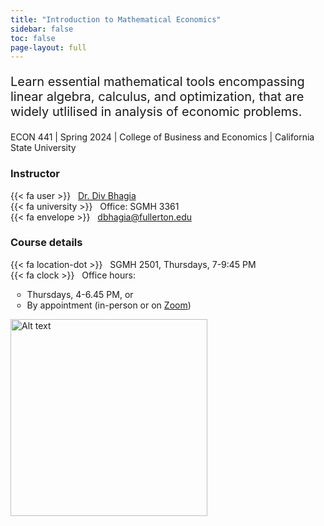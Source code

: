 ```yaml
---
title: "Introduction to Mathematical Economics"
sidebar: false
toc: false
page-layout: full
---
```

::: {.grid .intro}

::: {.g-col-20 .g-col-sm-12 .g-col-md-8}
<p style="font-size:1.25rem;">
Learn essential mathematical tools encompassing linear algebra, calculus, and optimization, that are widely utlilised in analysis of economic problems.
</p>

ECON 441 | Spring 2024 | College of Business and Economics | California State University

::: {.grid .course-details}

::: {.g-col-10 .g-col-sm-6 .g-col-md-4}
### Instructor
{{< fa user >}} &nbsp; [Dr. Div Bhagia](https://www.dbhagia.com) <br>
{{< fa university >}} &nbsp; Office: SGMH 3361 <br>
{{< fa envelope >}} &nbsp; [dbhagia@fullerton.edu](mailto:dbhagia@fullerton.edu) <br>
:::

::: {.g-col-20 .g-col-sm-12 .g-col-md-8}
### Course details
{{< fa location-dot >}} &nbsp; SGMH 2501, Thursdays, 7-9:45 PM <br>
{{< fa clock >}} &nbsp; Office hours: 
<ul style="margin-top: 0; margin-left: -1.5em;">
- Thursdays, 4-6.45 PM, or
- By appointment (in-person or on [Zoom](https://fullerton.zoom.us/j/81895171931))
</ul>
:::

:::

:::

::: {.g-col-10 .g-col-sm-6 .g-col-md-4}
<img src="/assets/stem_linal.png" alt="Alt text" width="315"/>
:::

:::



